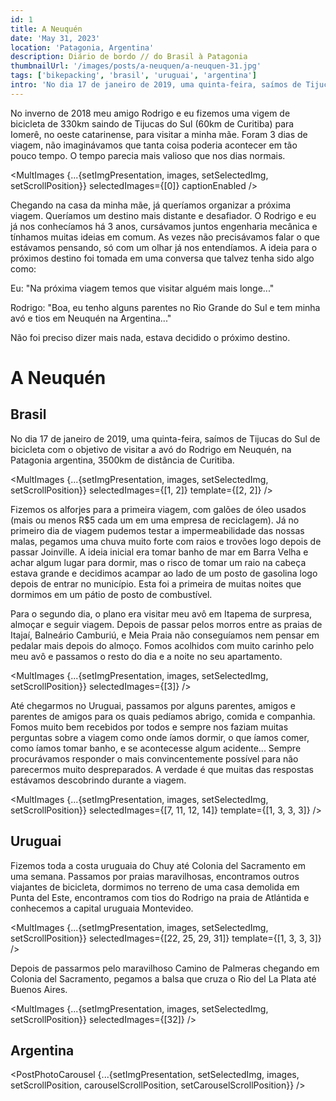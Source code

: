 ```yaml
---
id: 1
title: A Neuquén
date: 'May 31, 2023'
location: 'Patagonia, Argentina'
description: Diário de bordo // do Brasil à Patagonia
thumbnailUrl: '/images/posts/a-neuquen/a-neuquen-31.jpg'
tags: ['bikepacking', 'brasil', 'uruguai', 'argentina']
intro: 'No dia 17 de janeiro de 2019, uma quinta-feira, saímos de Tijucas do Sul de bicicleta com o objetivo de visitar a avó do Rodrigo em Neuquén, na Patagonia argentina, 3500km de distância de Curitiba.'
---
```


No inverno de 2018 meu amigo Rodrigo e eu fizemos uma vigem de bicicleta de 330km saindo de Tijucas do Sul (60km de Curitiba) para Iomerê, no oeste catarinense, para visitar a minha mãe. Foram 3 dias de viagem, não imaginávamos que tanta coisa poderia acontecer em tão pouco tempo. O tempo parecia mais valioso que nos dias normais.

<MultImages
    {...{setImgPresentation, images, setSelectedImg, setScrollPosition}} 
    selectedImages={[0]}
    captionEnabled
/>

Chegando na casa da minha mãe, já queríamos organizar a próxima viagem. Queríamos um destino mais distante e desafiador. O Rodrigo e eu já nos conhecíamos há 3 anos, cursávamos juntos engenharia mecânica e tínhamos muitas ideias em comum. As vezes não precisávamos falar o que estávamos pensando, só com um olhar já nos entendíamos. A ideia para o próximos destino foi tomada em uma conversa que talvez tenha sido algo como:

<Indent>
Eu: "Na próxima viagem temos que visitar alguém mais longe..."

Rodrigo: "Boa, eu tenho alguns parentes no Rio Grande do Sul e tem minha avó e tios em Neuquén na Argentina..."
</Indent>

Não foi preciso dizer mais nada, estava decidido o próximo destino.

# A Neuquén
## Brasil
No dia 17 de janeiro de 2019, uma quinta-feira, saímos de Tijucas do Sul de bicicleta com o objetivo de visitar a avó do Rodrigo em Neuquén, na Patagonia argentina, 3500km de distância de Curitiba.

<MultImages
    {...{setImgPresentation, images, setSelectedImg, setScrollPosition}} 
    selectedImages={[1, 2]}
    template={[2, 2]}
/>

Fizemos os alforjes para a primeira viagem, com galões de óleo usados (mais ou menos R$5 cada um em uma empresa de reciclagem). Já no primeiro dia de viagem pudemos testar a impermeabilidade das nossas malas, pegamos uma chuva muito forte com raios e trovões logo depois de passar Joinville. A ideia inicial era tomar banho de mar em Barra Velha e achar algum lugar para dormir, mas o risco de tomar um raio na cabeça estava grande e decidimos acampar ao lado de um posto de gasolina logo depois de entrar no município. Esta foi a primeira de muitas noites que dormimos em um pátio de posto de combustível.

Para o segundo dia, o plano era visitar meu avô em Itapema de surpresa, almoçar e seguir viagem. Depois de passar pelos morros entre as praias de Itajaí, Balneário Camburiú, e Meia Praia não conseguíamos nem pensar em pedalar mais depois do almoço. Fomos acolhidos com muito carinho pelo meu avô e passamos o resto do dia e a noite no seu apartamento.

<MultImages
    {...{setImgPresentation, images, setSelectedImg, setScrollPosition}}
    selectedImages={[3]}
/>

Até chegarmos no Uruguai, passamos por alguns parentes, amigos e parentes de amigos para os quais pedíamos abrigo, comida e companhia. Fomos muito bem recebidos por todos e sempre nos faziam muitas perguntas sobre a viagem como onde íamos dormir, o que íamos comer, como íamos tomar banho, e se acontecesse algum acidente... Sempre procurávamos responder o mais convincentemente possível para não parecermos muito despreparados. A verdade é que muitas das respostas estávamos descobrindo durante a viagem.

<MultImages
    {...{setImgPresentation, images, setSelectedImg, setScrollPosition}}
    selectedImages={[7, 11, 12, 14]}
    template={[1, 3, 3, 3]}
/>

## Uruguai
Fizemos toda a costa uruguaia do Chuy até Colonia del Sacramento em uma semana. Passamos por praias maravilhosas, encontramos outros viajantes de bicicleta, dormimos no terreno de uma casa demolida em Punta del Este, encontramos com tios do Rodrigo na praia de Atlántida e conhecemos a capital uruguaia Montevideo.

<MultImages
    {...{setImgPresentation, images, setSelectedImg, setScrollPosition}}
    selectedImages={[22, 25, 29, 31]}
    template={[1, 3, 3, 3]}
/>

Depois de passarmos pelo maravilhoso Camino de Palmeras chegando em Colonia del Sacramento, pegamos a balsa que cruza o Rio del La Plata até Buenos Aires.

<MultImages
    {...{setImgPresentation, images, setSelectedImg, setScrollPosition}}
    selectedImages={[32]}
/>

## Argentina



<PostPhotoCarousel {...{setImgPresentation, setSelectedImg, images, setScrollPosition, carouselScrollPosition, setCarouselScrollPosition}} />

